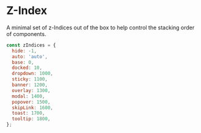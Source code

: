 
# Z-Index

A minimal set of z-Indices out of the box to help control the stacking order of components.

```js
const zIndices = {
  hide: -1,
  auto: 'auto',
  base: 0,
  docked: 10,
  dropdown: 1000,
  sticky: 1100,
  banner: 1200,
  overlay: 1300,
  modal: 1400,
  popover: 1500,
  skipLink: 1600,
  toast: 1700,
  tooltip: 1800,
};
```

